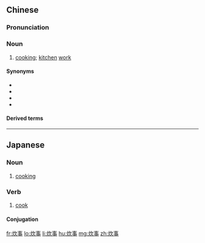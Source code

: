 ==Chinese==
{{zh-forms}}

===Pronunciation===
{{zh-pron
|m=chuīshì
|cat=n
}}

===Noun===
{{zh-noun}}

# [[cooking]]; [[kitchen]] [[work]]

====Synonyms====
* {{zh-l|烹飪}}
* {{zh-l|烹調}}
* {{zh-l|做菜}}
* {{zh-l|做飯}}

====Derived terms====
{{zh-der|炊事員}}

----

==Japanese==
{{ja-kanjitab|すい|じ|yomi=on}}

===Noun===
{{ja-noun|すいじ}}

# [[cooking]]

===Verb===
{{ja-verb-suru|tr=intrans|すいじ}}

# [[cook]]
#: {{ja-usex|台所で炊事する時|だいどころ で すいじ する とき|when I cook in the kitchen}}

====Conjugation====
{{ja-suru|すいじ}}

[[fr:炊事]]
[[lo:炊事]]
[[li:炊事]]
[[hu:炊事]]
[[mg:炊事]]
[[zh:炊事]]